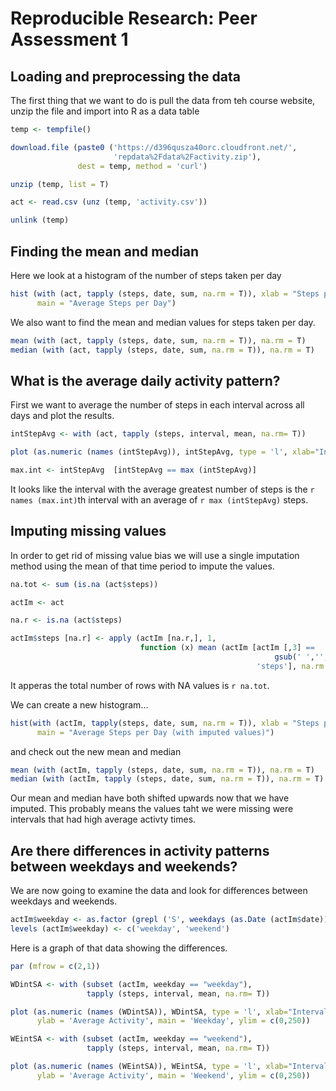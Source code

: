 # Reproducible Research: Peer Assessment 1


## Loading and preprocessing the data

The first thing that we want to do is pull the data from teh course website,
unzip the file and import into R as a data table

```r
temp <- tempfile()

download.file (paste0 ('https://d396qusza40orc.cloudfront.net/', 
                       'repdata%2Fdata%2Factivity.zip'),
               dest = temp, method = 'curl')

unzip (temp, list = T)

act <- read.csv (unz (temp, 'activity.csv'))

unlink (temp)
```


## Finding the mean and median

Here we look at a histogram of the number of steps taken per day

```r
hist (with (act, tapply (steps, date, sum, na.rm = T)), xlab = "Steps per Day",
      main = "Average Steps per Day")
```

We also want to find the mean and median values for steps taken per day.

```r
mean (with (act, tapply (steps, date, sum, na.rm = T)), na.rm = T)
median (with (act, tapply (steps, date, sum, na.rm = T)), na.rm = T)
```


## What is the average daily activity pattern?

First we want to average the number of steps in each interval across all days
and plot the results.

```r
intStepAvg <- with (act, tapply (steps, interval, mean, na.rm= T))

plot (as.numeric (names (intStepAvg)), intStepAvg, type = 'l', xlab="Interval")

max.int <- intStepAvg  [intStepAvg == max (intStepAvg)]
```

It looks like the interval with the average greatest number of steps is the
`r names (max.int)`th interval with an average of `r max (intStepAvg)` steps.


## Imputing missing values

In order to get rid of missing value bias we will use a single imputation
method using the mean of that time period to impute the values.

```r
na.tot <- sum (is.na (act$steps))

actIm <- act

na.r <- is.na (act$steps)

actIm$steps [na.r] <- apply (actIm [na.r,], 1,
                             function (x) mean (actIm [actIm [,3] ==
                                                           gsub(' ','',x [3]),
                                                       'steps'], na.rm = T))
```

It apperas the total number of rows with NA values is `r na.tot`.

We can create a new histogram...
```r
hist(with (actIm, tapply(steps, date, sum, na.rm = T)), xlab = "Steps per Day",
      main = "Average Steps per Day (with imputed values)")
```

and check out the new mean and median

```r
mean (with (actIm, tapply (steps, date, sum, na.rm = T)), na.rm = T)
median (with (actIm, tapply (steps, date, sum, na.rm = T)), na.rm = T)
```

Our mean and median have both shifted upwards now that we have imputed. This
probably means the values taht we were missing were intervals that had high 
average activty times.

## Are there differences in activity patterns between weekdays and weekends?

We are now going to examine the data and look for differences between weekdays
and weekends.

```r
actIm$weekday <- as.factor (grepl ('S', weekdays (as.Date (actIm$date))))
levels (actIm$weekday) <- c('weekday', 'weekend')
```

Here is a graph of that data showing the differences.
```r
par (mfrow = c(2,1))

WDintSA <- with (subset (actIm, weekday == "weekday"), 
                 tapply (steps, interval, mean, na.rm= T))

plot (as.numeric (names (WDintSA)), WDintSA, type = 'l', xlab="Interval",
      ylab = 'Average Activity', main = 'Weekday', ylim = c(0,250))

WEintSA <- with (subset (actIm, weekday == "weekend"), 
                 tapply (steps, interval, mean, na.rm= T))

plot (as.numeric (names (WEintSA)), WEintSA, type = 'l', xlab="Interval",
      ylab = 'Average Activity', main = 'Weekend', ylim = c(0,250))
```